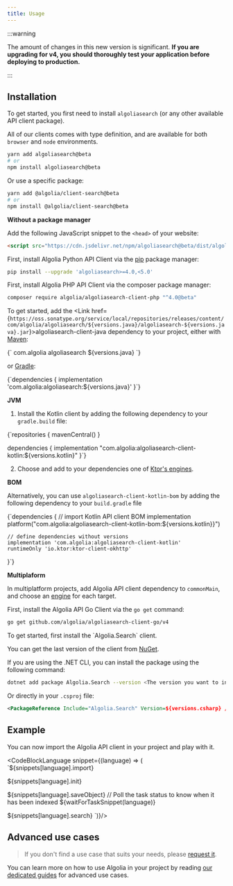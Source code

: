 ```yaml
---
title: Usage
---
```


:::warning

The amount of changes in this new version is significant. **If you are upgrading for v4, you should thoroughly test your application before deploying to production.**

:::

## Installation


<TabsLanguage>
<TabItem value="javascript">

To get started, you first need to install `algoliasearch` (or any other available API client package).

All of our clients comes with type definition, and are available for both `browser` and `node` environments.

```bash
yarn add algoliasearch@beta
# or
npm install algoliasearch@beta
```

Or use a specific package:

```bash
yarn add @algolia/client-search@beta
# or
npm install @algolia/client-search@beta
```

**Without a package manager**

Add the following JavaScript snippet to the `<head>` of your website:

```html
<script src="https://cdn.jsdelivr.net/npm/algoliasearch@beta/dist/algoliasearch.umd.min.js"></script>
```

</TabItem>
<TabItem value="python">

First, install Algolia Python API Client via the [pip](https://pip.pypa.io/en/stable/installing) package manager:

```bash
pip install --upgrade 'algoliasearch>=4.0,<5.0'
```

</TabItem>
<TabItem value="php">

First, install Algolia PHP API Client via the composer package manager:

```bash
composer require algolia/algoliasearch-client-php "^4.0@beta"
```

</TabItem>
<TabItem value="java">

To get started, add the <Link href={`https://oss.sonatype.org/service/local/repositories/releases/content/com/algolia/algoliasearch/${versions.java}/algoliasearch-${versions.java}.jar`}>algoliasearch-client-java</Link> dependency to your project, either with [Maven](https://maven.apache.org/):

<CodeBlock language="xml">
{`<dependency>
  <groupId>com.algolia</groupId>
  <artifactId>algoliasearch</artifactId>
  <version>${versions.java}</version>
</dependency>`}
</CodeBlock>

or [Gradle](https://gradle.org/):

<CodeBlock language="groovy">
{`dependencies {
  implementation 'com.algolia:algoliasearch:${versions.java}'
}`}
</CodeBlock>

</TabItem>
<TabItem value="kotlin">

**JVM**

1. Install the Kotlin client by adding the following dependency to your `gradle.build` file:

<CodeBlock language="groovy">
{`repositories {
  mavenCentral()
}

dependencies {
  implementation "com.algolia:algoliasearch-client-kotlin:${versions.kotlin}"
}`}
</CodeBlock>

2. Choose and add to your dependencies one of [Ktor's engines](https://ktor.io/docs/http-client-engines.html).

**BOM**

Alternatively, you can use `algoliasearch-client-kotlin-bom`  by adding the following dependency to your `build.gradle` file

<CodeBlock language="groovy">
{`dependencies {
    // import Kotlin API client BOM
    implementation platform("com.algolia:algoliasearch-client-kotlin-bom:${versions.kotlin}}")

    // define dependencies without versions
    implementation 'com.algolia:algoliasearch-client-kotlin'
    runtimeOnly 'io.ktor:ktor-client-okhttp'
}`}
</CodeBlock>

**Multiplaform**

In multiplatform projects, add Algolia API client dependency to `commonMain`, and choose an [engine](https://ktor.io/docs/http-client-engines.html) for each target.

</TabItem>
<TabItem value="go">

First, install the Algolia API Go Client via the `go get` command:

```bash
go get github.com/algolia/algoliasearch-client-go/v4
```

</TabItem>

<TabItem value="csharp">
To get started, first install the `Algolia.Search` client.

You can get the last version of the client from [NuGet](https://www.nuget.org/packages/Algolia.Search/).

If you are using the .NET CLI, you can install the package using the following command:

```bash
dotnet add package Algolia.Search --version <The version you want to install>
```

Or directly in your `.csproj` file:
```xml
<PackageReference Include="Algolia.Search" Version=${versions.csharp} />
```
</TabItem>
</TabsLanguage>

## Example

You can now import the Algolia API client in your project and play with it.

<CodeBlockLanguage snippet={(language) => (
`${snippets[language].import}

${snippets[language].init}

${snippets[language].saveObject}
// Poll the task status to know when it has been indexed
${waitForTaskSnippet(language)}

${snippets[language].search}
`)}/>

## Advanced use cases

> If you don't find a use case that suits your needs, please [request it](https://github.com/algolia/api-clients-automation/issues/new?assignees=&labels=&template=Feature_request.md).

You can learn more on how to use Algolia in your project by reading [our dedicated guides](/docs/clients/guides/send-data-to-algolia) for advanced use cases.

